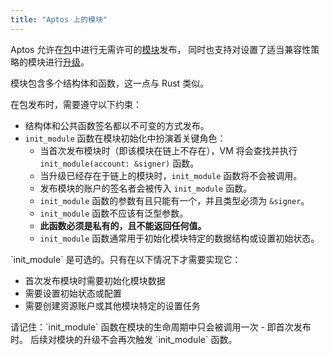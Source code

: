 ```yaml
---
title: "Aptos 上的模块"
---
```



Aptos 允许在[包](/build/smart-contracts/book/packages)中进行无需许可的[模块](/build/smart-contracts/book/modules-and-scripts)发布，
同时也支持对设置了适当兼容性策略的模块进行[升级](/build/smart-contracts/book/package-upgrades)。

模块包含多个结构体和函数，这一点与 Rust 类似。

在包发布时，需要遵守以下约束：

- 结构体和公共函数签名都以不可变的方式发布。
- `init_module` 函数在模块初始化中扮演着关键角色：
  - 当首次发布模块时（即该模块在链上不存在），VM 将会查找并执行 `init_module(account: &signer)` 函数。
  - 当升级已经存在于链上的模块时，`init_module` 函数将不会被调用。
  - 发布模块的账户的签名者会被传入 `init_module` 函数。
  - `init_module` 函数的参数有且只能有一个，并且类型必须为 `&signer`。
  - `init_module` 函数不应该有泛型参数。
  - **此函数必须是私有的，且不能返回任何值。**
  - `init_module` 函数通常用于初始化模块特定的数据结构或设置初始状态。

<Aside type="note">
  `init_module` 是可选的。只有在以下情况下才需要实现它：

  - 首次发布模块时需要初始化模块数据
  - 需要设置初始状态或配置
  - 需要创建资源账户或其他模块特定的设置任务
</Aside>

<Aside type="tip">
  请记住：`init_module` 函数在模块的生命周期中只会被调用一次 - 即首次发布时。
  后续对模块的升级不会再次触发 `init_module` 函数。
</Aside>
